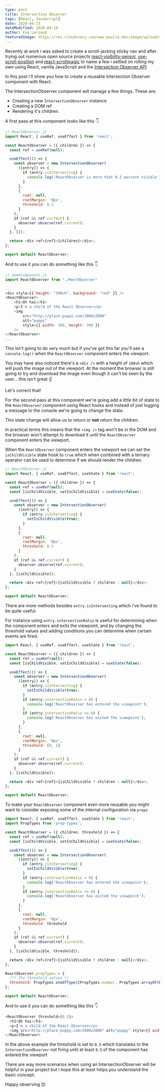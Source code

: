 ```yaml
---
type: post
title: Intersection Observer
tags: [React, JavaScript]
date: 2020-04-15
dateModified: 2020-04-16
author: Eno Leriand
featuredImage: https://res.cloudinary.com/www-paulie-dev/image/upload/v1595915575/paulie.dev/2020/04/intersection-observer_bplmy6.jpg
---
```


Recently at work i was asked to create a scroll-jacking sticky nav and after trying out numerous open source projects
[react-visibility-sensor](https://github.com/joshwnj/react-visibility-sensor),
[use-scroll-position](https://github.com/n8tb1t/use-scroll-position) and
[react-scrollmagic](https://github.com/bitworking/react-scrollmagic) to name a few i settled on rolling my own using
React, vanilla JavaScript and the
[Intersection Observer API](https://developer.mozilla.org/en-us/docs/web/api/intersection_observer_api)

In this post i'll show you how to create a reusable Intersection Observer component with React.

The IntersectionObserver component will manage a few things. These are;

- Creating a new `IntersectionObserver` instance
- Creating a DOM ref
- Rendering it's children.

A first pass at this component looks like this 👇

```javascript
// ReactObserver.js
import React, { useRef, useEffect } from 'react';

const ReactObserver = ({ children }) => {
  const ref = useRef(null);

  useEffect(() => {
    const observer = new IntersectionObserver(
      ([entry]) => {
        if (entry.isIntersecting) {
          console.log('ReactObserver is more that 0.2 percent visible');
        }
      },
      {
        root: null,
        rootMargin: '0px',
        threshold: 0.2
      }
    );
    if (ref && ref.current) {
      observer.observe(ref.current);
    }
  }, []);

  return <div ref={ref}>{children}</div>;
};

export default ReactObserver;
```

And to use it you can do something like this 👇

```javascript
// SomeComponent.js
import ReactObserver from "./RectObserver"

...
<div style={{ height: "100vh", background: "red" }} />
<ReactObserver>
    <h1>Oh hai</h1>
    <p>I'm a child of the React Observer</p>
    <img
        src="http://place-puppy.com/2000x2000"
        alt="puppy"
        style={{ width: 300, height: 300 }}
    />
</ReactObserver>
...
```

This isn't going to do very much but if you've got this far you'll see a `console.log()` when the `ReactObserver`
component enters the viewport.

You may have also noticed there's a `<div />` with a height of `100vh` which will push the image out of the viewport. At
the moment the browser is still going to try and download the image even though it can't be seen by the user... this
isn't great ☝️

Let's correct that!

For the second pass at this component we're going add a little bit of state to the `ReactObserver` component using React
hooks and instead of just logging a message to the console we're going to change the state.

This state change will allow us to return or **not** return the children.

In practical terms this means that the `<img />` tag won't be in the DOM and the browser won't attempt to download it
until the `ReactObserver` component enters the viewport.

When the `ReactObserver` component enters the viewport we can set the `isChildVisible` state hook to `true` which when
combined with a ternary operator can be used to determine if we should render the children.

```javascript
// ReactObserver.js
import React, { useRef, useEffect, useState } from 'react';

const ReactObserver = ({ children }) => {
  const ref = useRef(null);
  const [isChildVisible, setIsChildVisible] = useState(false);

  useEffect(() => {
    const observer = new IntersectionObserver(
      ([entry]) => {
        if (entry.isIntersecting) {
          setIsChildVisible(true);
        }
      },
      {
        root: null,
        rootMargin: '0px',
        threshold: 0.2
      }
    );
    if (ref && ref.current) {
      observer.observe(ref.current);
    }
  }, [isChildVisible]);

  return <div ref={ref}>{isChildVisible ? children : null}</div>;
};

export default ReactObserver;
```

There are more methods besides `entry.isIntersecting` which i've found to be quite useful.

For instance using `entry.intersectionRatio` is useful for determining when the component enters and exits the
viewpoint, and by changing the threshold values and adding conditions you can determine when certain events are fired.

```javascript
import React, { useRef, useEffect, useState } from 'react';

const ReactObserver = ({ children }) => {
  const ref = useRef(null);
  const [isChildVisible, setIsChildVisible] = useState(false);

  useEffect(() => {
    const observer = new IntersectionObserver(
      ([entry]) => {
        if (entry.isIntersecting) {
          setIsChildVisible(true);
        }
        if (entry.intersectionRatio > 0) {
          console.log('ReactObserver has entered the viewpoint');
        }
        if (entry.intersectionRatio <= 0) {
          console.log('ReactObserver has exited the viewpoint');
        }
      },
      {
        root: null,
        rootMargin: '0px',
        threshold: [0, 1]
      }
    );
    if (ref && ref.current) {
      observer.observe(ref.current);
    }
  }, [isChildVisible]);

  return <div ref={ref}>{isChildVisible ? children : null}</div>;
};

export default ReactObserver;
```

To make your `ReactObserver` component even more reusable you might want to consider exposing some of the internal
configuration via `props`

```javascript
import React, { useRef, useEffect, useState } from 'react';
import PropTypes from 'prop-types';

const ReactObserver = ({ children, threshold }) => {
  const ref = useRef(null);
  const [isChildVisible, setIsChildVisible] = useState(false);

  useEffect(() => {
    const observer = new IntersectionObserver(
      ([entry]) => {
        if (entry.isIntersecting) {
          setIsChildVisible(true);
        }
        if (entry.intersectionRatio > 0) {
          console.log('ReactObserver has entered the viewpoint');
        }
        if (entry.intersectionRatio <= 0) {
          console.log('ReactObserver has exited the viewpoint');
        }
      },
      {
        root: null,
        rootMargin: '0px',
        threshold: threshold
      }
    );
    if (ref && ref.current) {
      observer.observe(ref.current);
    }
  }, [isChildVisible, threshold]);

  return <div ref={ref}>{isChildVisible ? children : null}</div>;
};

ReactObserver.propTypes = {
  /** The threshold values */
  threshold: PropTypes.oneOfType([PropTypes.number, PropTypes.arrayOf(PropTypes.number)])
};

export default ReactObserver;
```

And to use it you can do something like this 👇

```javascript
<ReactObserver threshold={0.5}>
  <h1>Oh hai</h1>
  <p>I'm a child of the React Observer</p>
  <img src="http://place-puppy.com/2000x2000" alt="puppy" style={{ width: 300, height: 300 }} />
</ReactObserver>
```

In the above example the threshold is set to `0.5` which translates to the `IntersectionObserver` not firing until at
least `0.5` of the component has entered the viewport

There are way more scenarios when using an IntersectionObserver will be helpful in your project but i hope this at least
helps you understand the basic concept.

Happy observing 😊
